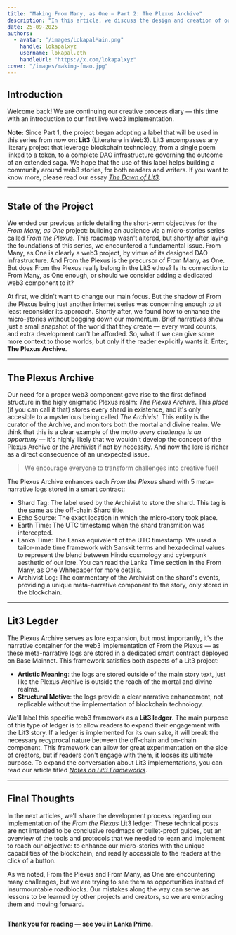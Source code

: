 ```yaml
---
title: "Making From Many, as One — Part 2: The Plexus Archive"
description: "In this article, we discuss the design and creation of our first proper Lit3 implementation."
date: 25-09-2025
authors:
  - avatar: "/images/LokapalMain.png"
    handle: lokapalxyz
    username: lokapal.eth
    handleUrl: "https://x.com/lokapalxyz"
cover: "/images/making-fmao.jpg"
---
```


## Introduction

Welcome back! We are continuing our creative process diary — this time with an introduction to our first live web3 implementation.

**Note:** Since Part 1, the project began adopting a label that will be used in this series from now on: **Lit3** (Literature in Web3). Lit3 encompasses any literary project that leverage blockchain technology, from a single poem linked to a token, to a complete DAO infrastructure governing the outcome of an extended saga. We hope that the use of this label helps building a community around web3 stories, for both readers and writers. If you want to know more, please read our essay [*The Dawn of Lit3*](https://www.lokapal.xyz/en/thoughtchain/the-dawn-of-lit3).

---

## State of the Project

We ended our previous article detailing the short-term objectives for the *From Many, as One* project: building an audience via a micro-stories series called *From the Plexus*. This roadmap wasn't altered, but shortly after laying the foundations of this series, we encountered a fundamental issue. From Many, as One is clearly a web3 project, by virtue of its designed DAO infrastructure. And From the Plexus is the precursor of From Many, as One. But does From the Plexus really belong in the Lit3 ethos? Is its connection to From Many, as One enough, or should we consider adding a dedicated web3 component to it?

At first, we didn't want to change our main focus. But the shadow of From the Plexus being just another internet series was concerning enough to at least reconsider its approach. Shortly after, we found how to enhance the micro-stories without bogging down our momentum. Brief narratives show just a small snapshot of the world that they create — every word counts, and extra development can't be afforded. So, what if we can give some more context to those worlds, but only if the reader explicitly wants it. Enter, **The Plexus Archive**.

---

## The Plexus Archive

Our need for a proper web3 component gave rise to the first defined structure in the higly enigmatic Plexus realm: *The Plexus Archive*. This *place* (if you can call it that) stores every shard in existence, and it's only accesible to a mysterious being called *The Archivist*. This entity is the curator of the Archive, and monitors both the mortal and divine realm. We think that this is a clear example of the motto *every challenge is an opportuny* — it's highly likely that we wouldn't develop the concept of the Plexus Archive or the Archivist if not by necessity. And now the lore is richer as a direct consecuence of an unexpected issue. 

> We encourage everyone to transform challenges into creative fuel!

The Plexus Archive enhances each *From the Plexus* shard with 5 meta-narrative logs stored in a smart contract:
- Shard Tag: The label used by the Archivist to store the shard. This tag is the same as the off-chain Shard title.
- Echo Source: The exact location in which the micro-story took place.
- Earth Time: The UTC timestamp when the shard transmition was intercepted.
- Lanka Time: The Lanka equivalent of the UTC timestamp. We used a tailor-made time framework with Sanskit terms and hexadecimal values to represent the blend between Hindu cosmology and cyberpunk aesthetic of our lore. You can read the Lanka Time section in the From Many, as One Whitepaper for more details.
- Archivist Log: The commentary of the Archivist on the shard's events, providing a unique meta-narrative component to the story, only stored in the blockchain.

---

## Lit3 Legder

The Plexus Archive serves as lore expansion, but most importantly, it's the narrative container for the web3 implementation of From the Plexus — as these meta-narrative logs are stored in a dedicated smart contract deployed on Base Mainnet. This framework satisfies both aspects of a Lit3 project:
- **Artistic Meaning**: the logs are stored outside of the main story text, just like the Plexus Archive is outside the reach of the mortal and divine realms. 
- **Structural Motive**: the logs provide a clear narrative enhancement, not replicable without the implementation of blockchain technology.

We'll label this specific web3 framework as a **Lit3 ledger**. The main purpose of this type of ledger is to allow readers to expand their engagement with the Lit3 story. If a ledger is implemented for its own sake, it will break the necessary recyprocal nature between the off-chain and on-chain component. This framework can allow for great experimentation on the side of creators, but if readers don't engage with them, it looses its ultimate purpose. To expand the conversation about Lit3 implementations, you can read our article titled [*Notes on Lit3 Frameworks*](https://www.lokapal.xyz/en/thoughtchain/lit3-frameworks).

---

## Final Thoughts

In the next articles, we'll share the development process regarding our implementation of the *From the Plexus* Lit3 ledger. These technical posts are not intended to be conclusive roadmaps or bullet-proof guides, but an overview of the tools and protocols that we needed to learn and implement to reach our objective: to enhance our micro-stories with the unique capabilities of the blockchain, and readily accessible to the readers at the click of a button.

As we noted, From the Plexus and From Many, as One are encountering many challenges, but we are trying to see them as opportunities instead of insurmountable roadblocks. Our mistakes along the way can serve as lessons to be learned by other projects and creators, so we are embracing them and moving forward. 

<Image
  src="/images/banner-purple.png"
  alt=""
  width={1580}
  height={140}
/>

**Thank you for reading — see you in Lanka Prime.**
